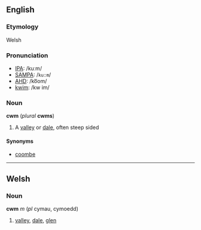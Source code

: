==English==
===Etymology===
Welsh

===Pronunciation===
*[[IPA]]: /kuːm/
*[[SAMPA]]: /<tt>ku:m</tt>/
*[[AHD]]: /ko͞om/
*[[kwim]]: /kw im/

===Noun===
'''cwm''' (''plural'' '''cwms''')

#A [[valley]] or [[dale]], often steep sided

====Synonyms====
*[[coombe]]

----

==Welsh==
===Noun===
'''cwm''' ''m'' (''pl'' cymau, cymoedd)
# [[valley]], [[dale]], [[glen]]